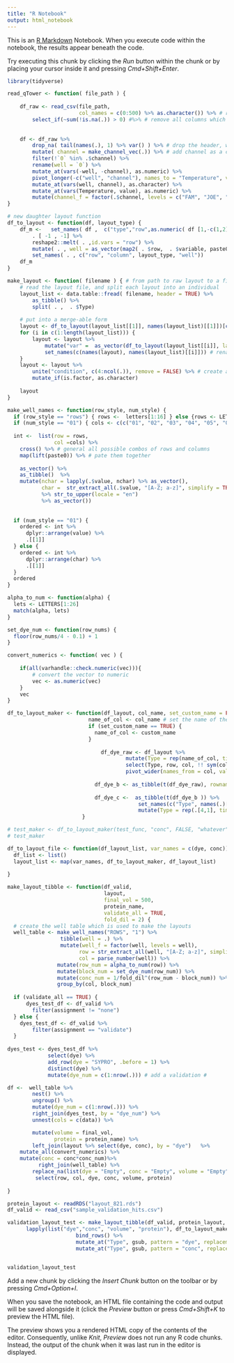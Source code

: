 ```yaml
---
title: "R Notebook"
output: html_notebook
---
```


This is an [R Markdown](http://rmarkdown.rstudio.com) Notebook. When you execute code within the notebook, the results appear beneath the code. 

Try executing this chunk by clicking the *Run* button within the chunk or by placing your cursor inside it and pressing *Cmd+Shift+Enter*. 

```r
library(tidyverse)

read_qTower <- function( file_path ) {
    
    df_raw <- read_csv(file_path,
                       col_names = c(0:500) %>% as.character()) %>% # read in 500 columns; this should exceed any actual run, and fill in columsn to right as NAs
        select_if(~sum(!is.na(.)) > 0) #%>% # remove all columns which are all NAs
    
    
    df <- df_raw %>%
        drop_na( tail(names(.), 1) %>% var() ) %>% # drop the header, which is empty in the tailing cols
        mutate( channel = make_channel_vec(.)) %>% # add channel as a column
        filter(!`0` %in% .$channel) %>%
        rename(well = `0`) %>%
        mutate_at(vars(-well, -channel), as.numeric) %>%
        pivot_longer(-c("well", "channel"), names_to = "Temperature", values_to = "value") %>%
        mutate_at(vars(well, channel), as.character) %>%
        mutate_at(vars(Temperature, value), as.numeric) %>%
        mutate(channel_f = factor(.$channel, levels = c("FAM", "JOE", "TAMRA", "ROX", "Cy5", "Cy5.5", "SyproOrange")))
}

# new daughter layout function
df_to_layout <- function(df, layout_type) {
    df_m <-   set_names( df ,  c("type","row",as.numeric( df [1,-c(1,2)]))) %>%
        . [ -1 , -1] %>%
        reshape2::melt( . ,id.vars = "row") %>%
        mutate( . , well = as_vector(map2( . $row,  . $variable, paste0)) ) %>%
        set_names( . , c("row", "column", layout_type, "well"))
    df_m
}

make_layout <- function( filename ) { # from path to raw layout to a final fomatted layout file
    # read the layout file, and split each layout into an individual
    layout_list <- data.table::fread( filename, header = TRUE) %>%
        as_tibble() %>%
        split( . ,  . $Type)
    
    # put into a merge-able form
    layout <- df_to_layout(layout_list[[1]], names(layout_list)[[1]])[c(1,2,4)] # initialize the list
    for (i in c(1:length(layout_list))) {
        layout <- layout %>%
            mutate("var" =  as_vector(df_to_layout(layout_list[[i]], layout_type = names(layout_list)[[i]])[3] )) %>% # append the column of interest
            set_names(c(names(layout), names(layout_list)[[i]])) # rename based on the column of interest
    }
    layout <- layout %>%
        unite("condition", c(4:ncol(.)), remove = FALSE) %>% # create a unique column, used to define groups after averaging
        mutate_if(is.factor, as.character)
    
    layout
}

make_well_names <- function(row_style, num_style) {
  if (row_style == "rows") { rows <-  letters[1:16] } else {rows <- LETTERS[1:16] }
  if (num_style == "01") { cols <- c(c("01", "02", "03", "04", "05", "06", "07", "08", "09"), c(10:24)) } else {cols <- c(1:24) }
  
  int <-  list(row = rows,
               col =cols) %>%
    cross() %>% # general all possible combos of rows and columns
    map(lift(paste0)) %>% # pate them together
    
    as_vector() %>%
    as_tibble()  %>%
    mutate(nchar = lapply(.$value, nchar) %>% as_vector(),
           char =  str_extract_all(.$value, "[A-Z; a-z]", simplify = TRUE) 
           %>% str_to_upper(locale = "en") 
           %>% as_vector()) 
  
  
  if (num_style == "01") {
    ordered <- int %>%
      dplyr::arrange(value) %>%
      .[[1]]
  } else {
    ordered <- int %>%
      dplyr::arrange(char) %>%
      .[[1]]
  }
  ordered
}

alpha_to_num <- function(alpha) {
  lets <- LETTERS[1:26]
  match(alpha, lets)
} 

set_dye_num <- function(row_nums) {
  floor(row_nums/4 - 0.1) + 1
}

convert_numerics <- function( vec ) {
    
    if(all(varhandle::check.numeric(vec))){
        # convert the vector to numeric
        vec <- as.numeric(vec)
    }
    vec
}

df_to_layout_maker <- function(df_layout, col_name, set_custom_name = FALSE, custom_name = "var_name") {
                          name_of_col <- col_name # set the name of the column
                          if (set_custom_name == TRUE) {
                            name_of_col <- custom_name
                          }
                          
                              df_dye_raw <- df_layout %>%
                                      mutate(Type = rep(name_of_col, times = nrow(.))) %>%
                                      select(Type, row, col, !! sym(col_name)) %>%
                                      pivot_wider(names_from = col, values_from = !! sym(col_name))
                            
                            df_dye_b <- as_tibble(t(df_dye_raw), rownames = "row_names")
                            
                            df_dye_c <-  as_tibble(t(df_dye_b )) %>%
                                          set_names(c("Type", names(.)[-1])) %>%
                                          mutate(Type = rep(.[4,1], times = nrow(.)) %>% as_vector())
                        }

# test_maker <- df_to_layout_maker(test_func, "conc", FALSE, "whatever")
# test_maker

df_to_layout_file <- function(df_layout_list, var_names = c(dye, conc)) {
  df_list <- list()
  layout_list <- map(var_names, df_to_layout_maker, df_layout_list)
  
}

make_layout_tibble <- function(df_valid, 
                               layout, 
                               final_vol = 500, 
                               protein_name, 
                               validate_all = TRUE,
                               fold_dil = 2) {
  # create the well table which is used to make the layouts
  well_table <- make_well_names("ROWS", "1") %>%
                 tibble(well = .) %>%
                 mutate(well_f = factor(well, levels = well),
                       row = str_extract_all(well, "[A-Z; a-z]", simplify = TRUE) %>% as.character,
                       col = parse_number(well)) %>%
                mutate(row_num = alpha_to_num(row)) %>%
                mutate(block_num = set_dye_num(row_num)) %>%
                mutate(conc_num = 1/fold_dil^(row_num - block_num)) %>%
                group_by(col, block_num)
    
  if (validate_all == TRUE) {
      dyes_test_df <- df_valid %>%
        filter(assignment != "none")
  } else {
    dyes_test_df <- df_valid %>%
        filter(assignment == "validate")
  }
  
dyes_test <- dyes_test_df %>%
             select(dye) %>%
             add_row(dye = "SYPRO", .before = 1) %>%
             distinct(dye) %>%
             mutate(dye_num = c(1:nrow(.))) # add a validation #

df <-  well_table %>%
        nest() %>%
        ungroup() %>%
        mutate(dye_num = c(1:nrow(.))) %>%
        right_join(dyes_test, by = "dye_num") %>%
        unnest(cols = c(data)) %>%

        mutate(volume = final_vol,
               protein = protein_name) %>%
        left_join(layout %>% select(dye, conc), by = "dye")   %>%
    mutate_all(convert_numerics) %>%
    mutate(conc = conc*conc_num)%>%
          right_join(well_table) %>%
        replace_na(list(dye = "Empty", conc = "Empty", volume = "Empty", protein = "Empty")) %>%
         select(row, col, dye, conc, volume, protein) 
  
}

```

```r
protein_layout <- readRDS("layout_821.rds")
df_valid <- read_csv("sample_validation_hits.csv")
```

```r
validation_layout_test <- make_layout_tibble(df_valid, protein_layout, 250, "two", fold_dil = 2) %>%
      lapply(list("dye","conc", "volume", "protein"), df_to_layout_maker, df_layout = .) %>%
                      bind_rows() %>%
                      mutate_at("Type", gsub, pattern = "dye", replacement = "compound") %>%
                      mutate_at("Type", gsub, pattern = "conc", replacement = "concentration")


validation_layout_test
```






Add a new chunk by clicking the *Insert Chunk* button on the toolbar or by pressing *Cmd+Option+I*.

When you save the notebook, an HTML file containing the code and output will be saved alongside it (click the *Preview* button or press *Cmd+Shift+K* to preview the HTML file). 

The preview shows you a rendered HTML copy of the contents of the editor. Consequently, unlike *Knit*, *Preview* does not run any R code chunks. Instead, the output of the chunk when it was last run in the editor is displayed.

